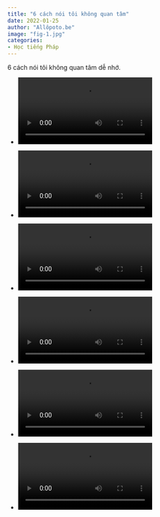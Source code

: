 ```yaml
---
title: "6 cách nói tôi không quan tâm"
date: 2022-01-25
author: "Allôpoto.be"
image: "fig-1.jpg"
categories:
- Học tiếng Pháp 
---
```


6 cách nói tôi không quan tâm dễ nhớ.

-   ![](vid-1.mp4)

-   ![](vid-2.mp4)

-   ![](vid-3.mp4)

-   ![](vid-4.mp4)

-   ![](vid-5.mp4)

-   ![](vid-6.mp4)
